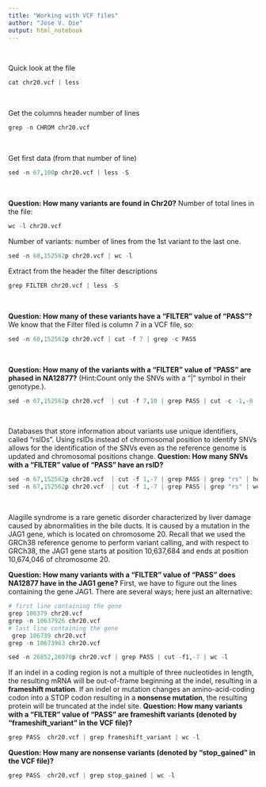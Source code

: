 ```yaml
---
title: "Working with VCF files"
author: "Jose V. Die"
output: html_notebook
---
```

<br> 
  
Quick look at the file  
```r
cat chr20.vcf | less
```
&nbsp;  

Get the columns header number of lines 
```r
grep -n CHROM chr20.vcf
```
&nbsp; 

Get first data (from that number of line)
```r
sed -n 67,100p chr20.vcf | less -S
```
&nbsp; 

**Question: How many variants are found in Chr20?**
Number of total lines in the file:
```r
wc -l chr20.vcf
```
 
Number of variants: number of lines from the 1st variant to the last one. 
```r
sed -n 68,152562p chr20.vcf | wc -l
```

Extract from the header the filter descriptions
```r
grep FILTER chr20.vcf | less -S
```
&nbsp; 

**Question: How many of these variants have a “FILTER” value of “PASS”?**
We know that the Filter filed is column 7 in a VCF file, so:  
```r
sed -n 68,152562p chr20.vcf | cut -f 7 | grep -c PASS
```
&nbsp; 

**Question: How many of the variants with a “FILTER” value of “PASS” are phased in NA12877?**
(Hint:Count only the SNVs with a "|" symbol in their genotype.). 

```r
sed -n 67,152562p chr20.vcf  | cut -f 7,10 | grep PASS | cut -c -1,-8 | grep "|" | wc -l
```
&nbsp; 

Databases that store information about variants use unique identifiers, called “rsIDs”. 
Using rsIDs instead of chromosomal position to identify SNVs allows for the identification of the SNVs even as the reference genome is updated and chromosomal positions change. 
**Question: How many SNVs with a “FILTER” value of “PASS” have an rsID?**
```r
sed -n 67,152562p chr20.vcf  | cut -f 1,-7 | grep PASS | grep "rs" | head
sed -n 67,152562p chr20.vcf  | cut -f 1,-7 | grep PASS | grep "rs" | wc -l
```
&nbsp; 

Alagille syndrome is a rare genetic disorder characterized by liver damage caused by abnormalities in the bile ducts. 
It is caused by a mutation in the JAG1 gene, which is located on chromosome 20. Recall that we used the GRCh38 reference 
genome to perform variant calling, and with respect to GRCh38, the JAG1 gene starts at position 10,637,684 and ends at 
position 10,674,046 of chromosome 20.

**Question: How many variants with a “FILTER” value of “PASS” does NA12877 have in the JAG1 gene?**
First, we have to figure out the lines containing the gene JAG1. There are several ways; here just an alternative:
```r
# first line containing the gene
grep 106379 chr20.vcf 
grep -n 10637926 chr20.vcf 
# last line containing the gene
 grep 106739 chr20.vcf 
grep -n 10673963 chr20.vcf 
```

```r
sed -n 26852,26970p chr20.vcf | grep PASS | cut -f1,-7 | wc -l
```

If an indel in a coding region is not a multiple of three nucleotides in length, the resulting mRNA will be out-of-frame beginning at the indel, resulting in a **frameshift mutation**. 
If an indel or mutation changes an amino-acid-coding codon into a STOP codon resulting in a **nonsense mutation**, the resulting protein will be truncated at the indel site. 
**Question: How many variants with a “FILTER” value of “PASS” are frameshift variants (denoted by “frameshift_variant” in the VCF file)?**
```r
grep PASS  chr20.vcf | grep frameshift_variant | wc -l
```
**Question: How many are nonsense variants (denoted by “stop_gained” in the VCF file)?**
```r
grep PASS  chr20.vcf | grep stop_gained | wc -l
```


  
